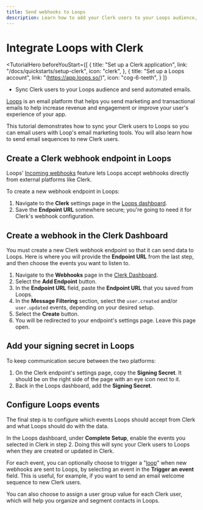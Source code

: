 ```yaml
---
title: Send webhooks to Loops
description: Learn how to add your Clerk users to your Loops audience, and send automated email sequences.
---
```


# Integrate Loops with Clerk

<TutorialHero
  beforeYouStart={[
    {
      title: "Set up a Clerk application",
      link: "/docs/quickstarts/setup-clerk",
      icon: "clerk",
    },
    {
      title: "Set up a Loops account",
      link: "(https://app.loops.so/)",
      icon: "cog-6-teeth",
    }
  ]}
>

- Sync Clerk users to your Loops audience and send automated emails.

</TutorialHero>

[Loops](https://loops.so) is an email platform that helps you send marketing and transactional emails to help increase revenue and engagement or improve your user's experience of your app.

This tutorial demonstrates how to sync your Clerk users to Loops so you can email users with Loop's email marketing tools. You will also learn how to send email sequences to new Clerk users.

<Steps>

## Create a Clerk webhook endpoint in Loops

Loops' [Incoming webhooks](https://loops.so/docs/integrations/incoming-webhooks) feature lets Loops accept webhooks directly from external platforms like Clerk.

To create a new webhook endpoint in Loops:
1. Navigate to the **Clerk** settings page in the [Loops dashboard](https://app.loops.so/settings?page=clerk).
1. Save the **Endpoint URL** somewhere secure; you're going to need it for Clerk's webhook configuration.

## Create a webhook in the Clerk Dashboard

You must create a new Clerk webhook endpoint so that it can send data to Loops. Here is where you will provide the **Endpoint URL** from the last step, and then choose the events you want to listen to.

1. Navigate to the **Webhooks** page in the [Clerk Dashboard](https://dashboard.clerk.com/last-active?path=webhooks).
3. Select the **Add Endpoint** button.
4. In the **Endpoint URL** field, paste the **Endpoint URL** that you saved from Loops.
5. In the **Message Filtering** section, select the `user.created` and/or `user.updated` events, depending on your desired setup.
6. Select the **Create** button.
7. You will be redirected to your endpoint's settings page. Leave this page open.

## Add your signing secret in Loops

To keep communication secure between the two platforms:

1. On the Clerk endpoint's settings page, copy the **Signing Secret**. It should be on the right side of the page with an eye icon next to it. 
1. Back in the Loops dashboard, add the **Signing Secret**.

## Configure Loops events

The final step is to configure which events Loops should accept from Clerk and what Loops should do with the data.

In the Loops dashboard, under **Complete Setup**, enable the events you selected in Clerk in step 2. Doing this will sync your Clerk users to Loops when they are created or updated in Clerk.

For each event, you can optionally choose to trigger a "[loop](https://loops.so/docs/loop-builder)" when new webhooks are sent to Loops, by selecting an event in the **Trigger an event** field. This is useful, for example, if you want to send an email welcome sequence to new Clerk users.

You can also choose to assign a user group value for each Clerk user, which will help you organize and segment contacts in Loops.
</Steps>
